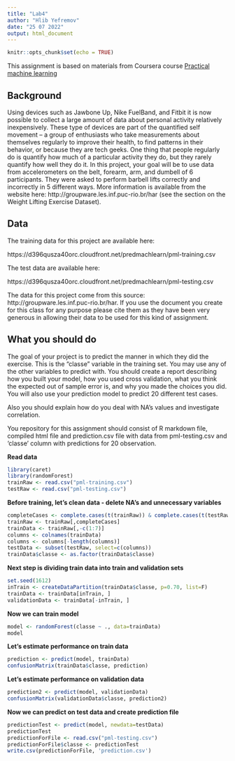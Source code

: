 ```yaml
---
title: "Lab4"
author: "Hlib Yefremov"
date: "25 07 2022"
output: html_document
---
```


```r
knitr::opts_chunk$set(echo = TRUE)
```

This assignment is based on materials from Coursera course [Practical machine learning](https://www.coursera.org/learn/practical-machine-learning/home/welcome)

## Background

Using devices such as Jawbone Up, Nike FuelBand, and Fitbit it is now possible to collect a large amount of data about personal activity relatively inexpensively. These type of devices are part of the quantified self movement – a group of enthusiasts who take measurements about themselves regularly to improve their health, to find patterns in their behavior, or because they are tech geeks. One thing that people regularly do is quantify how much of a particular activity they do, but they rarely quantify how well they do it. In this project, your goal will be to use data from accelerometers on the belt, forearm, arm, and dumbell of 6 participants. They were asked to perform barbell lifts correctly and incorrectly in 5 different ways. More information is available from the website here: http://groupware.les.inf.puc-rio.br/har (see the section on the Weight Lifting Exercise Dataset). 

## Data

The training data for this project are available here: 

https://d396qusza40orc.cloudfront.net/predmachlearn/pml-training.csv

The test data are available here:

https://d396qusza40orc.cloudfront.net/predmachlearn/pml-testing.csv

The data for this project come from this source: http://groupware.les.inf.puc-rio.br/har. If you use the document you create for this class for any purpose please cite them as they have been very generous in allowing their data to be used for this kind of assignment. 

## What you should do

The goal of your project is to predict the manner in which they did the exercise. This is the "classe" variable in the training set. You may use any of the other variables to predict with. You should create a report describing how you built your model, how you used cross validation, what you think the expected out of sample error is, and why you made the choices you did. You will also use your prediction model to predict 20 different test cases.

Also you should explain how do you deal with NA's values and investigate correlation.

You repository for this assignment should consist of R markdown file, compiled html file and prediction.csv file with data from pml-testing.csv and 'classe' column with predictions for 20 observation.

**Read data**
```r
library(caret)
library(randomForest)
trainRaw <- read.csv("pml-training.csv")
testRaw <- read.csv("pml-testing.csv")
```

**Before training, let's clean data - delete NA's and unnecessary variables**
```r
completeCases <- complete.cases(t(trainRaw)) & complete.cases(t(testRaw))
trainRaw <- trainRaw[,completeCases]
trainData <- trainRaw[,-c(1:7)]
columns <- colnames(trainData)
columns <- columns[-length(columns)]
testData <- subset(testRaw, select=c(columns))
trainData$classe <- as.factor(trainData$classe)
```

**Next step is dividing train data into train and validation sets**
```r
set.seed(1612) 
inTrain <- createDataPartition(trainData$classe, p=0.70, list=F)
trainData <- trainData[inTrain, ]
validationData <- trainData[-inTrain, ]
```

**Now we can train model**
```r
model <- randomForest(classe ~ ., data=trainData)
model
```
**Let's estimate performance on train data**
```r
prediction <- predict(model, trainData)
confusionMatrix(trainData$classe, prediction)
```
**Let's estimate performance on validation data**
```r
prediction2 <- predict(model, validationData)
confusionMatrix(validationData$classe, prediction2)
```

**Now we can predict on test data and create prediction file**
```r
predictionTest <- predict(model, newdata=testData)
predictionTest
predictionForFile <- read.csv("pml-testing.csv")
predictionForFile$classe <- predictionTest
write.csv(predictionForFile, 'prediction.csv')
```
